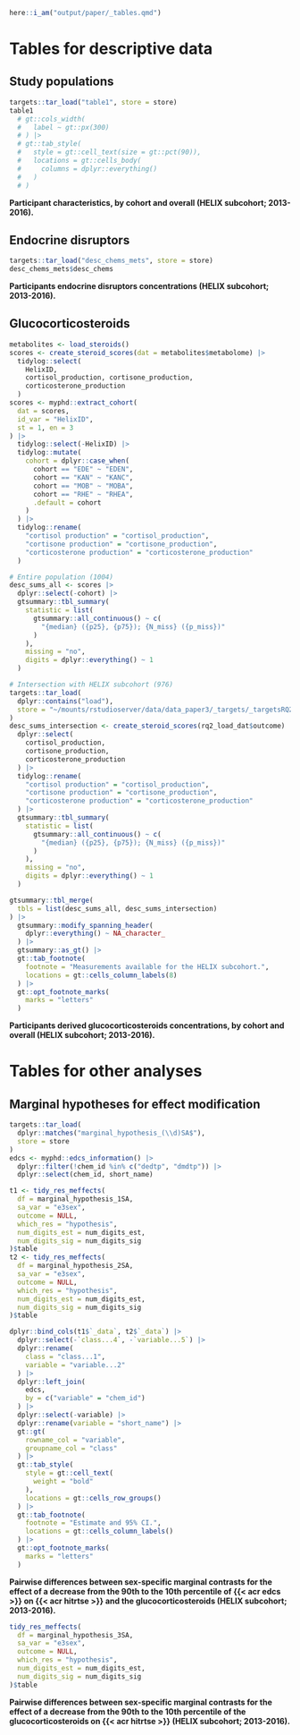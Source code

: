 <!-- title: "Tables" -->

<!-- format: -->
<!--   docx: -->
<!--     reference-doc: reference_document.docx -->

<!-- link-citations: true -->
<!-- linkcolor: blue -->

<!-- editor_options: -->
<!--   chunk_output_type: console -->

<!-- execute: -->
<!--   echo: false -->
<!--   warning: false -->
<!--   error: false -->
<!--   message: false -->

```r
here::i_am("output/paper/_tables.qmd")
```

# Tables for descriptive data

## Study populations

::: {#tbl-pop-desc}
```r
targets::tar_load("table1", store = store)
table1
  # gt::cols_width(
  #   label ~ gt::px(300)
  # ) |>
  # gt::tab_style(
  #   style = gt::cell_text(size = gt::pct(90)),
  #   locations = gt::cells_body(
  #     columns = dplyr::everything()
  #   )
  # )
```
**Participant characteristics, by cohort and overall (HELIX subcohort; 2013-2016).**
:::

## Endocrine disruptors

::: {#tbl-edc-desc}
```r
targets::tar_load("desc_chems_mets", store = store)
desc_chems_mets$desc_chems
```
**Participants endocrine disruptors concentrations (HELIX subcohort; 2013-2016).**
:::

## Glucocorticosteroids

::: {#tbl-met-new-desc}
```r
metabolites <- load_steroids()
scores <- create_steroid_scores(dat = metabolites$metabolome) |>
  tidylog::select(
    HelixID,
    cortisol_production, cortisone_production,
    corticosterone_production
  )
scores <- myphd::extract_cohort(
  dat = scores,
  id_var = "HelixID",
  st = 1, en = 3
) |>
  tidylog::select(-HelixID) |>
  tidylog::mutate(
    cohort = dplyr::case_when(
      cohort == "EDE" ~ "EDEN",
      cohort == "KAN" ~ "KANC",
      cohort == "MOB" ~ "MOBA",
      cohort == "RHE" ~ "RHEA",
      .default = cohort
    )
  ) |>
  tidylog::rename(
    "cortisol production" = "cortisol_production",
    "cortisone production" = "cortisone_production",
    "corticosterone production" = "corticosterone_production"
  )

# Entire population (1004)
desc_sums_all <- scores |>
  dplyr::select(-cohort) |>
  gtsummary::tbl_summary(
    statistic = list(
      gtsummary::all_continuous() ~ c(
        "{median} ({p25}, {p75}); {N_miss} ({p_miss})"
      )
    ),
    missing = "no",
    digits = dplyr::everything() ~ 1
  )

# Intersection with HELIX subcohort (976)
targets::tar_load(
  dplyr::contains("load"),
  store = "~/mounts/rstudioserver/data/data_paper3/_targets/_targetsRQ2/"
)
desc_sums_intersection <- create_steroid_scores(rq2_load_dat$outcome) |>
  dplyr::select(
    cortisol_production,
    cortisone_production,
    corticosterone_production
  ) |>
  tidylog::rename(
    "cortisol production" = "cortisol_production",
    "cortisone production" = "cortisone_production",
    "corticosterone production" = "corticosterone_production"
  ) |>
  gtsummary::tbl_summary(
    statistic = list(
      gtsummary::all_continuous() ~ c(
        "{median} ({p25}, {p75}); {N_miss} ({p_miss})"
      )
    ),
    missing = "no",
    digits = dplyr::everything() ~ 1
  )

gtsummary::tbl_merge(
  tbls = list(desc_sums_all, desc_sums_intersection)
) |>
  gtsummary::modify_spanning_header(
    dplyr::everything() ~ NA_character_
  ) |>
  gtsummary::as_gt() |>
  gt::tab_footnote(
    footnote = "Measurements available for the HELIX subcohort.",
    locations = gt::cells_column_labels(8)
  ) |>
  gt::opt_footnote_marks(
    marks = "letters"
  )
```
**Participants derived glucocorticosteroids concentrations, by cohort and overall (HELIX subcohort; 2013-2016).**
:::

# Tables for other analyses

## Marginal hypotheses for effect modification

```r
targets::tar_load(
  dplyr::matches("marginal_hypothesis_(\\d)SA$"),
  store = store
)
edcs <- myphd::edcs_information() |>
  dplyr::filter(!chem_id %in% c("dedtp", "dmdtp")) |>
  dplyr::select(chem_id, short_name)
```

::: {#tbl-hypothesis-1and2}
```r
t1 <- tidy_res_meffects(
  df = marginal_hypothesis_1SA,
  sa_var = "e3sex",
  outcome = NULL,
  which_res = "hypothesis",
  num_digits_est = num_digits_est,
  num_digits_sig = num_digits_sig
)$table
t2 <- tidy_res_meffects(
  df = marginal_hypothesis_2SA,
  sa_var = "e3sex",
  outcome = NULL,
  which_res = "hypothesis",
  num_digits_est = num_digits_est,
  num_digits_sig = num_digits_sig
)$table

dplyr::bind_cols(t1$`_data`, t2$`_data`) |>
  dplyr::select(-`class...4`, -`variable...5`) |>
  dplyr::rename(
    class = "class...1",
    variable = "variable...2"
  ) |>
  dplyr::left_join(
    edcs,
    by = c("variable" = "chem_id")
  ) |>
  dplyr::select(-variable) |>
  dplyr::rename(variable = "short_name") |>
  gt::gt(
    rowname_col = "variable",
    groupname_col = "class"
  ) |>
  gt::tab_style(
    style = gt::cell_text(
      weight = "bold"
    ),
    locations = gt::cells_row_groups()
  ) |>
  gt::tab_footnote(
    footnote = "Estimate and 95% CI.",
    locations = gt::cells_column_labels()
  ) |>
  gt::opt_footnote_marks(
    marks = "letters"
  )
```
**Pairwise differences between sex-specific marginal contrasts for the effect of a decrease from the 90th to the 10th percentile of {{< acr edcs >}} on {{< acr hitrtse >}} and the glucocorticosteroids (HELIX subcohort; 2013-2016).**
:::

::: {#tbl-hypothesis-3}
```r
tidy_res_meffects(
  df = marginal_hypothesis_3SA,
  sa_var = "e3sex",
  outcome = NULL,
  which_res = "hypothesis",
  num_digits_est = num_digits_est,
  num_digits_sig = num_digits_sig
)$table
```
**Pairwise differences between sex-specific marginal contrasts for the effect of a decrease from the 90th to the 10th percentile of the glucocorticosteroids on {{< acr hitrtse >}} (HELIX subcohort; 2013-2016).**
:::
